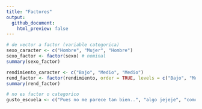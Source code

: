 ```yaml
---
title: "Factores"
output: 
  github_document:
    html_preview: false
---
```



```r
# de vector a factor (variable categorica)
sexo_caracter <- c("Hombre", "Mujer", "Hombre")
sexo_factor <- factor(sexo) # nominal
summary(sexo_factor)

rendimiento_caracter <- c("Bajo", "Medio", "Medio")
rend_factor <- factor(rendimiento, order = TRUE, levels = c("Bajo", "Medio", "Alto")) # ordinal
summary(rend_factor)

# no es factor o categorico
gusto_escuela <- c("Pues no me parece tan bien..", "algo jejeje", "como q si")

```


